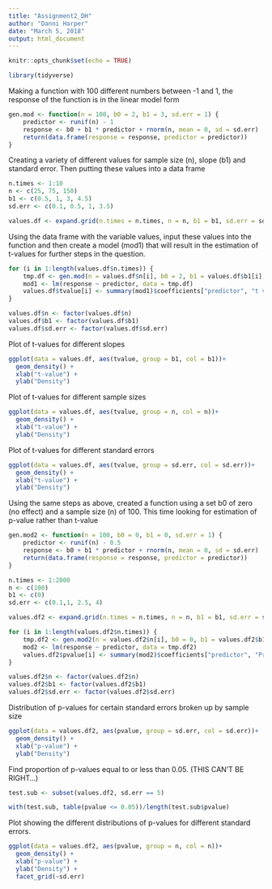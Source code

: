 ---
title: "Assignment2_DH"
author: "Danni Harper"
date: "March 5, 2018"
output: html_document
---

```{r setup, include=FALSE}
knitr::opts_chunk$set(echo = TRUE)
```

```{r}
library(tidyverse)
```
Making a function with 100 different numbers between -1 and 1, the response of the function is in the linear model form
```{r}
gen.mod <- function(n = 100, b0 = 2, b1 = 3, sd.err = 1) {
    predictor <- runif(n) - 1
    response <- b0 + b1 * predictor + rnorm(n, mean = 0, sd = sd.err)
    return(data.frame(response = response, predictor = predictor))
}
```

Creating a variety of different values for sample size (n), slope (b1) and standard error. Then putting these values into a data frame
```{r}
n.times <- 1:10
n <- c(25, 75, 150)
b1 <- c(0.5, 1, 3, 4.5)
sd.err <- c(0.1, 0.5, 1, 3.5)

values.df <- expand.grid(n.times = n.times, n = n, b1 = b1, sd.err = sd.err)
```

Using the data frame with the variable values, input these values into the function and then create a model (mod1) that will result in the estimation of t-values for further steps in the question.
```{r}
for (i in 1:length(values.df$n.times)) {
    tmp.df <- gen.mod(n = values.df$n[i], b0 = 2, b1 = values.df$b1[i], sd.err = values.df$sd.err[i])
    mod1 <- lm(response ~ predictor, data = tmp.df)
    values.df$tvalue[i] <- summary(mod1)$coefficients["predictor", "t value"]
}

values.df$n <- factor(values.df$n)
values.df$b1 <- factor(values.df$b1)
values.df$sd.err <- factor(values.df$sd.err)
```

Plot of t-values for different slopes
```{r}
ggplot(data = values.df, aes(tvalue, group = b1, col = b1))+
  geom_density() + 
  xlab("t-value") + 
  ylab("Density")
```

Plot of t-values for different sample sizes
```{r}
ggplot(data = values.df, aes(tvalue, group = n, col = n))+ 
  geom_density() + 
  xlab("t-value") + 
  ylab("Density")
```

Plot of t-values for different standard errors
```{r}
ggplot(data = values.df, aes(tvalue, group = sd.err, col = sd.err))+
  geom_density() + 
  xlab("t-value") + 
  ylab("Density")
```

Using the same steps as above, created a function using a set b0 of zero (no effect) and a sample size (n) of 100. This time looking for estimation of p-value rather than t-value

```{r}
gen.mod2 <- function(n = 100, b0 = 0, b1 = 0, sd.err = 1) {
    predictor <- runif(n) - 0.5
    response <- b0 + b1 * predictor + rnorm(n, mean = 0, sd = sd.err)
    return(data.frame(response = response, predictor = predictor))
}

```

```{r}
n.times <- 1:2000
n <- c(100)
b1 <- c(0)
sd.err <- c(0.1,1, 2.5, 4)

values.df2 <- expand.grid(n.times = n.times, n = n, b1 = b1, sd.err = sd.err)
```

```{r}
for (i in 1:length(values.df2$n.times)) {
    tmp.df2 <- gen.mod2(n = values.df2$n[i], b0 = 0, b1 = values.df2$b1[i], sd.err = values.df2$sd.err[i])
    mod2 <- lm(response ~ predictor, data = tmp.df2)
    values.df2$pvalue[i] <- summary(mod2)$coefficients["predictor", "Pr(>|t|)"]
}

values.df2$n <- factor(values.df2$n)
values.df2$b1 <- factor(values.df2$b1)
values.df2$sd.err <- factor(values.df2$sd.err)
```


Distribution of p-values for certain standard errors broken up by sample size
```{r}
ggplot(data = values.df2, aes(pvalue, group = sd.err, col = sd.err))+
  geom_density() + 
  xlab("p-value") + 
  ylab("Density")
```

Find proportion of p-values equal to or less than 0.05. (THIS CAN'T BE RIGHT...)
```{r}
test.sub <- subset(values.df2, sd.err == 5)

with(test.sub, table(pvalue <= 0.05))/length(test.sub$pvalue)
```

Plot showing the different distributions of p-values for different standard errors.
```{r}
ggplot(data = values.df2, aes(pvalue, group = n, col = n))+
  geom_density() + 
  xlab("p-value") + 
  ylab("Density") +
  facet_grid(~sd.err)
```

